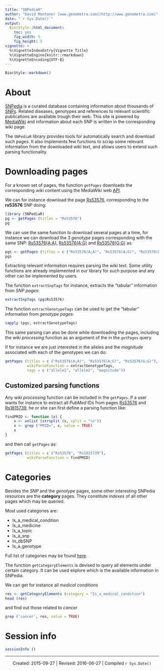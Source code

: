```yaml
---
title: "SNPediaR"
author: "David Montaner [www.genometra.com](http://www.genometra.com)"
date: "`r Sys.Date()`"
output:
  BiocStyle::html_document:
    toc: yes
    fig_width: 5
    fig_height: 5
vignette: >
  %\VignetteIndexEntry{Vignette Title}
  %\VignetteEngine{knitr::rmarkdown}
  %\VignetteEncoding{UTF-8}
---
```


```r
BiocStyle::markdown()
```


About
================================================================================

[SNPedia](http://www.snpedia.com)
is a curated database containing information about thousands of
[SNPs](https://en.wikipedia.org/wiki/Single-nucleotide_polymorphism).
Related diseases,
genotypes and
references to relevant scientific publications are available trough their web.
This site is powered by [MediaWiki](https://www.mediawiki.org) and information about each SNP is written in the corresponding wiki page.

The `SNPediaR` library provides tools for automatically search and download such pages.
It also implements few functions to scrap some relevant information from the downloaded wiki text,
and allows users to extend such parsing functionality.



Downloading pages
================================================================================

For a known set of pages,
the function `getPages` downloads the corresponding wiki content using the 
MediaWiki web [API](https://www.mediawiki.org/wiki/API:Query).

We can for instance download the page
[Rs53576](http://www.snpedia.com/index.php/Rs53576), corresponding to the __rs53576__ SNP
doing:

```r
library (SNPediaR)
pg <- getPages (titles = "Rs53576")
pg
```

We can use the same function to download several pages at a time,
for instance we can download the 3 _genotype_ pages corresponding with the same SNP: 
[Rs53576(A;A)](http://www.snpedia.com/index.php/Rs53576(A;A)), 
[Rs53576(A;G)](http://www.snpedia.com/index.php/Rs53576(A;G)) and 
[Rs53576(G;G)](http://www.snpedia.com/index.php/Rs53576(G;G))
as:

```r
pgs <- getPages (titles = c ("Rs53576(A;A)", "Rs53576(A;G)", "Rs53576(G;G)"))
pgs
```

Extracting relevant information requires parsing the wiki text.
Some utility functions are already implemented in our library for such purpose and
any other can be implemented by users.

The function `extractSnpTags` for instance,
extracts the "tabular" information from _SNP pages_:

```r
extractSnpTags (pg$Rs53576)
```

The function `extractGenotypeTags`
can be used to get the "tabular" information from _genotype pages_:

```r
sapply (pgs, extractGenotypeTags)
```

This same parsing can also be done while downloading the pages,
including the _wiki processing_ function as an argument of the in the `getPages` query.

If for instance we are just interested in the alleles and the _magnitude_
associated with each of the genotypes we can do:

```r
getPages (titles = c ("Rs53576(A;A)", "Rs53576(A;G)", "Rs53576(G;G)"),
          wikiParseFunction = extractGenotypeTags,
          tags = c ("allele1", "allele2", "magnitude"))
```

Customized parsing functions
----------------------------------------

Any _wiki processing_ function can be included in the `getPages`.
If a user wants for instance to extract all _PubMed_ IDs from pages
[Rs53576](http://www.snpedia.com/index.php/Rs53576) and 
[Rs1815739](http://www.snpedia.com/index.php/Rs1815739), 
he or she can first define a parsing function like: 

```r
findPMID <- function (x) {
    x <- unlist (strsplit (x, split = "\n"))
    x <- grep ("PMID=", x, value = TRUE)
    x
}
```

and then call `getPages` as:

```r
getPages (titles = c ("Rs53576", "Rs1815739"),
          wikiParseFunction = findPMID)

```



Categories
================================================================================

Besides the _SNP_ and the _genotype_ pages,
some other interesting SNPedia resources are the 
__category__ pages.
They constitute _indexes_ of all other pages which may be queried.

Most used categories are:
	
- Is_a_medical_condition
- Is_a_medicine
- Is_a_topic
- Is_a_snp
- In_dbSNP
- Is_a_genotype

Full list of categories may be found [here](http://www.snpedia.com/index.php/Special:Categories).

The function `getCategoryElements` is devised to query all elements under certain category. 
It can be used explore which is the available information in SNPedia.

We can get for instance all _medical conditions_

```r
res <- getCategoryElements (category = "Is_a_medical_condition")
head (res)
```

and find out those related to _cancer_

```r
grep ('cancer', res, value = TRUE)
```

Session info
================================================================================

```r
sessionInfo ()
```



--------------------------------------------------------------------------------
<center>
Created: 2015-09-27 | Revised: 2016-06-27 | Compiled `r Sys.Date()`
</center>
